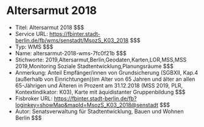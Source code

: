 # Altersarmut 2018
- Titel: Altersarmut 2018 $$$
- Service URL: https://fbinter.stadt-berlin.de/fb/wms/senstadt/MsozS_K03_2018 $$$
- Typ: WMS $$$
- Name: altersarmut-2018-wms-7fc0f21b $$$
- Stichworte: 2019,Altersarmut,Berlin,Geodaten,Karten,LOR,MSS,MSS 2019,Monitoring Soziale Stadtentwicklung,Planungsräume $$$
- Anmerkung: Anteil Empfänger/innen von Grundsicherung (SGBXII, Kap.4 (außerhalb von Einrichtungen))im Alter von 65 Jahren und älter an allen 65-Jährigen und Älteren in Prozent am 31.12.2018 (MSS 2019, PLR, Kontextindikator: K03), Karte mit äquidistanter Gruppenbildung $$$
- Fisbroker URL: https://fbinter.stadt-berlin.de/fb?loginkey=showMap&mapId=MsozS_K03_2018@senstadt $$$
- Autor: Senatsverwaltung für Stadtentwicklung, Bauen und Wohnen Berlin $$$
